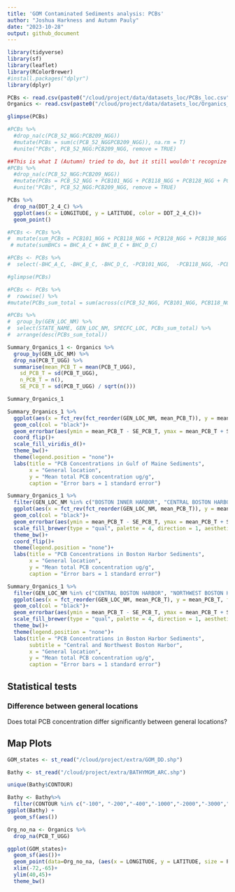 ```yaml
---
title: 'GOM Contaminated Sediments analysis: PCBs'
author: "Joshua Harkness and Autumn Pauly"
date: "2023-10-28"
output: github_document
---
```


```r
library(tidyverse)
library(sf)
library(leaflet)
library(RColorBrewer)
#install.packages("dplyr")
library(dplyr)
```

```r
PCBs <- read.csv(paste0("/cloud/project/data/datasets_loc/PCBs_loc.csv"), header = T)
Organics <- read.csv(paste0("/cloud/project/data/datasets_loc/Organics_loc.csv"), header = T)
```

```r
glimpse(PCBs)
```

```r
#PCBs %>%
  #drop_na(c(PCB_52_NGG:PCB209_NGG))
  #mutate(PCBs = sum(c(PCB_52_NGGPCB209_NGG)), na.rm = T)
  #unite("PCBs", PCB_52_NGG:PCB209_NGG, remove = TRUE)

##This is what I (Autumn) tried to do, but it still wouldn't recognize the columns. 
#PCBs %>%
  #drop_na(c(PCB_52_NGG:PCB209_NGG))
  #mutate(PCBs = PCB_52_NGG + PCB101_NGG + PCB118_NGG + PCB128_NGG + PCB138_NGG + PCB153_NGG + PCB180_NGG + PCB206_NGG + PCB209_NGG), na.rm = T)
  #unite("PCBs", PCB_52_NGG:PCB209_NGG, remove = TRUE)
```

```r
PCBs %>%
  drop_na(DDT_2_4_C) %>%
  ggplot(aes(x = LONGITUDE, y = LATITUDE, color = DDT_2_4_C))+
  geom_point()
```

```r

#PCBs <- PCBs %>%
#  mutate(sum_PCBs = PCB101_NGG + PCB118_NGG + PCB128_NGG + PCB138_NGG + PCB153_NGG + PCB180_NGG + PCB206_NGG + PCB209_NGG) %>% 
 # mutate(sumBHCs = BHC_A_C + BHC_B_C + BHC_D_C)

#PCBs <- PCBs %>% 
#  select(-BHC_A_C, -BHC_B_C, -BHC_D_C, -PCB101_NGG,  -PCB118_NGG, -PCB128_NGG, -PCB138_NGG, -PCB153_NGG, #-PCB180_NGG, -PCB206_NGG, -PCB209_NGG)

#glimpse(PCBs)

```

```r
#PCBs <- PCBs %>%
#  rowwise() %>%
#mutate(PCBs_sum_total = sum(across(c(PCB_52_NGG, PCB101_NGG, PCB118_NGG, PCB128_NGG, PCB138_NGG, #PCB153_NGG, PCB180_NGG, PCB206_NGG, PCB209_NGG)), na.rm = T))

#PCBs %>%
#  group_by(GEN_LOC_NM) %>%
#  select(STATE_NAME, GEN_LOC_NM, SPECFC_LOC, PCBs_sum_total) %>%
#  arrange(desc(PCBs_sum_total))
```

 
```r
Summary_Organics_1 <- Organics %>%
  group_by(GEN_LOC_NM) %>%
  drop_na(PCB_T_UGG) %>%
  summarise(mean_PCB_T = mean(PCB_T_UGG),
    sd_PCB_T = sd(PCB_T_UGG),
    n_PCB_T = n(),
    SE_PCB_T = sd(PCB_T_UGG) / sqrt(n()))

Summary_Organics_1
```

```r
Summary_Organics_1 %>%
  ggplot(aes(x = fct_rev(fct_reorder(GEN_LOC_NM, mean_PCB_T)), y = mean_PCB_T, fill = GEN_LOC_NM))+
  geom_col(col = "black")+
  geom_errorbar(aes(ymin = mean_PCB_T - SE_PCB_T, ymax = mean_PCB_T + SE_PCB_T), width = 0.2)+
  coord_flip()+
  scale_fill_viridis_d()+
  theme_bw()+
  theme(legend.position = "none")+
  labs(title = "PCB Concentrations in Gulf of Maine Sediments",
       x = "General location",
       y = "Mean total PCB concentration ug/g",
       caption = "Error bars = 1 standard error")
```
 
 
```r
Summary_Organics_1 %>%
  filter(GEN_LOC_NM %in% c("BOSTON INNER HARBOR", "CENTRAL BOSTON HARBOR", "SOUTHEAST BOSTON HARBOR", "NORTHWEST BOSTON HARBOR")) %>%
  ggplot(aes(x = fct_rev(fct_reorder(GEN_LOC_NM, mean_PCB_T)), y = mean_PCB_T, fill = GEN_LOC_NM))+
  geom_col(col = "black")+
  geom_errorbar(aes(ymin = mean_PCB_T - SE_PCB_T, ymax = mean_PCB_T + SE_PCB_T), width = 0.2)+
  scale_fill_brewer(type = "qual", palette = 4, direction = 1, aesthetics = "fill")+
  theme_bw()+
  coord_flip()+
  theme(legend.position = "none")+
  labs(title = "PCB Concentrations in Boston Harbor Sediments",
       x = "General location",
       y = "Mean total PCB concentration ug/g",
       caption = "Error bars = 1 standard error")
```
 
```r
Summary_Organics_1 %>%
  filter(GEN_LOC_NM %in% c("CENTRAL BOSTON HARBOR", "NORTHWEST BOSTON HARBOR")) %>%
  ggplot(aes(x = fct_reorder(GEN_LOC_NM, mean_PCB_T), y = mean_PCB_T, fill = GEN_LOC_NM))+
  geom_col(col = "black")+
  geom_errorbar(aes(ymin = mean_PCB_T - SE_PCB_T, ymax = mean_PCB_T + SE_PCB_T), width = 0.2)+
  scale_fill_brewer(type = "qual", palette = 4, direction = 1, aesthetics = "fill")+
  theme_bw()+
  theme(legend.position = "none")+
  labs(title = "PCB Concentrations in Boston Harbor Sediments",
       subtitle = "Central and Northwest Boston Harbor",
       x = "General location",
       y = "Mean total PCB concentration ug/g",
       caption = "Error bars = 1 standard error")
```

## Statistical tests
### Difference between general locations

Does total PCB concentration differ significantly between general locations?


## Map Plots

```r
GOM_states <- st_read("/cloud/project/extra/GOM_DD.shp")
```
```r
Bathy <- st_read("/cloud/project/extra/BATHYMGM_ARC.shp")
```
```r
unique(Bathy$CONTOUR)
```



```r
Bathy <- Bathy%>%
  filter(CONTOUR %in% c("-100", "-200","-400","-1000","-2000","-3000","-4000"))
ggplot(Bathy) +
  geom_sf(aes())
```
```r
Org_no_na <- Organics %>%
  drop_na(PCB_T_UGG)
```
```r
ggplot(GOM_states)+
  geom_sf(aes())+
  geom_point(data=Org_no_na, (aes(x = LONGITUDE, y = LATITUDE, size = PCB_T_UGG, alpha = 0.5)))+
  xlim(-72,-65)+
  ylim(40,45)+
  theme_bw()
```
